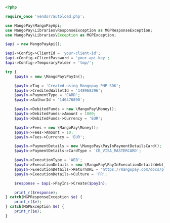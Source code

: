   
```php PHP
<?php 

require_once 'vendor/autoload.php';

use MangoPay\MangoPayApi;
use MangoPay\Libraries\ResponseException as MGPResponseException;
use MangoPay\Libraries\Exception as MGPException;

$api = new MangoPayApi();

$api->Config->ClientId = 'your-client-id';
$api->Config->ClientPassword = 'your-api-key';
$api->Config->TemporaryFolder = 'tmp/';

try {
    $payIn = new \MangoPay\PayIn();

    $payIn->Tag = 'Created using Mangopay PHP SDK';
    $payIn->CreditedWalletId = '148968396';
    $payIn->PaymentType = 'CARD';
    $payIn->AuthorId = '146476890';

    $payIn->DebitedFunds = new \MangoPay\Money();
    $payIn->DebitedFunds->Amount = 1000;
    $payIn->DebitedFunds->Currency = 'EUR';

    $payIn->Fees = new \MangoPay\Money();
    $payIn->Fees->Amount = 10;
    $payIn->Fees->Currency = 'EUR';

    $payIn->PaymentDetails = new \MangoPay\PayInPaymentDetailsCard();
    $payIn->PaymentDetails->CardType = 'CB_VISA_MASTERCARD';

    $payIn->ExecutionType = 'WEB';
    $payIn->ExecutionDetails = new \MangoPay\PayInExecutionDetailsWeb();
    $payIn->ExecutionDetails->ReturnURL = 'https://mangopay.com/docs/please-ignore';
    $payIn->ExecutionDetails->Culture = 'FR';

    $response = $api->PayIns->Create($payIn);

    print_r($response);
} catch(MGPResponseException $e) {
    print_r($e);
} catch(MGPException $e) {
    print_r($e);
}  
```